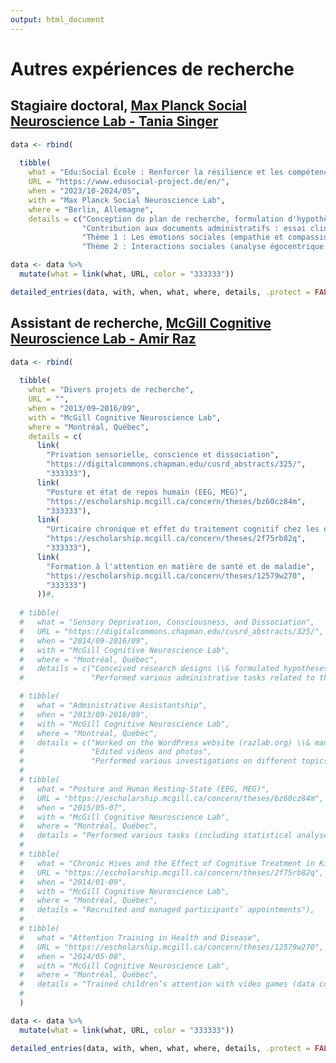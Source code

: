 ```yaml
---
output: html_document
---
```


\setlength{\parindent}{0in}
\setlength{\leftskip}{0in}
\normalsize

# Autres expériences de recherche

## Stagiaire doctoral, [Max Planck Social Neuroscience Lab - Tania Singer](https://www.social.mpg.de/2766/en)

```r
data <- rbind(
  
  tibble(
    what = "Edu:Social École : Renforcer la résilience et les compétences sociales des enseignants",
    URL = "https://www.edusocial-project.de/en/",
    when = "2023/10-2024/05",
    with = "Max Planck Social Neuroscience Lab",
    where = "Berlin, Allemagne",
    details = c("Conception du plan de recherche, formulation d'hypothèses, conception de nouvelles tâches et révision de la littérature.",
                "Contribution aux documents administratifs : essai clinique, pré-inscription, éthique, demande au Sénat, etc.",
                "Thème 1 : Les émotions sociales (empathie et compassion)",
                "Thème 2 : Interactions sociales (analyse égocentrique des réseaux sociaux)")))

data <- data %>% 
  mutate(what = link(what, URL, color = "333333"))

detailed_entries(data, with, when, what, where, details, .protect = FALSE)

```

## Assistant de recherche, [McGill Cognitive Neuroscience Lab - Amir Raz](https://raz-lab.org/)

```r
data <- rbind(
  
  tibble(
    what = "Divers projets de recherche",
    URL = "",
    when = "2013/09–2016/09",
    with = "McGill Cognitive Neuroscience Lab",
    where = "Montréal, Québec",
    details = c(
      link(
        "Privation sensorielle, conscience et dissociation",
        "https://digitalcommons.chapman.edu/cusrd_abstracts/325/",
        "333333"),
      link(
        "Posture et état de repos humain (EEG, MEG)",
        "https://escholarship.mcgill.ca/concern/theses/bz60cz84m",
        "333333"),
      link(
        "Urticaire chronique et effet du traitement cognitif chez les enfants et les adultes",
        "https://escholarship.mcgill.ca/concern/theses/2f75rb82q",
        "333333"),
      link(
        "Formation à l'attention en matière de santé et de maladie",
        "https://escholarship.mcgill.ca/concern/theses/12579w270",
        "333333")
      ))#,
  
  # tibble(
  #   what = "Sensory Deprivation, Consciousness, and Dissociation",
  #   URL = "https://digitalcommons.chapman.edu/cusrd_abstracts/325/",
  #   when = "2014/09-2016/09",
  #   with = "McGill Cognitive Neuroscience Lab",
  #   where = "Montréal, Québec",
  #   details = c("Conceived research designs \\& formulated hypotheses",
  #               "Performed various administrative tasks related to the sensory deprivation unit (shopping, maintenance, risks, authorizations, etc.)")),

  # tibble(
  #   what = "Administrative Assistantship",
  #   when = "2013/09-2016/09",
  #   with = "McGill Cognitive Neuroscience Lab",
  #   where = "Montréal, Québec",
  #   details = c("Worked on the WordPress website (razlab.org) \\& managed servers",
  #               "Edited videos and photos",
  #               "Performed various investigations on different topics for PI")),
  # 
  # tibble(
  #   what = "Posture and Human Resting-State (EEG, MEG)",
  #   URL = "https://escholarship.mcgill.ca/concern/theses/bz60cz84m",
  #   when = "2015/05-07",
  #   with = "McGill Cognitive Neuroscience Lab",
  #   where = "Montréal, Québec",
  #   details = "Performed various tasks (including statistical analyses) on Brainstorm, Matlab, and Photoshop"),
  # 
  # tibble(
  #   what = "Chronic Hives and the Effect of Cognitive Treatment in Kids and Adults",
  #   URL = "https://escholarship.mcgill.ca/concern/theses/2f75rb82q",
  #   when = "2014/01-09",
  #   with = "McGill Cognitive Neuroscience Lab",
  #   where = "Montréal, Québec",
  #   details = "Recruited and managed participants’ appointments"),
  # 
  # tibble(
  #   what = "Attention Training in Health and Disease",
  #   URL = "https://escholarship.mcgill.ca/concern/theses/12579w270",
  #   when = "2014/05-08",
  #   with = "McGill Cognitive Neuroscience Lab",
  #   where = "Montréal, Québec",
  #   details = "Trained children’s attention with video games (data collection)")
  # 
  )

data <- data %>% 
  mutate(what = link(what, URL, color = "333333"))

detailed_entries(data, with, when, what, where, details, .protect = FALSE)

```
